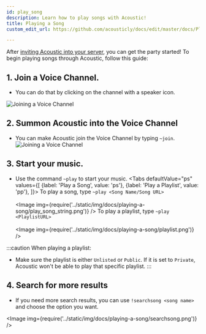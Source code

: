 ```yaml
---
id: play_song
description: Learn how to play songs with Acoustic!
title: Playing a Song
custom_edit_url: https://github.com/acousticly/docs/edit/master/docs/Playing%20a%20song.md

---
```



After [inviting Acoustic into your server](/adding_acoustic), you can get the party started! To begin playing songs through Acoustic, follow this guide:


## 1. Join a Voice Channel.
  - You can do that by clicking on the channel with a speaker icon.

  ![Joining a Voice Channel](/img/docs/playing-a-song/joinVC.png)

## 2. Summon Acoustic into the Voice Channel
  - You can make Acoustic join the Voice Channel by typing `~join`.
  ![Joining a Voice Channel](/img/docs/playing-a-song/acousticjoin.png)

## 3. Start your music.

  - Use the command `~play` to start your music.
  <Tabs
    defaultValue="ps"
    values={[
      {label: 'Play a Song', value: 'ps'},
      {label: 'Play a Playlist', value: 'pp'},
    ]}>
    <TabItem value="ps"> To play a song, type <code>~play &lt;Song Name/Song URL&gt;</code><br/><br/>
      <Image img={require('../static/img/docs/playing-a-song/play_song_string.png')} />
    </TabItem>
    <TabItem value="pp"> To play a playlist, type <code>~play &lt;PlaylistURL&gt;</code><br/><br/>
      <Image img={require('../static/img/docs/playing-a-song/playlist.png')} />
    </TabItem>
  </Tabs>

:::caution When playing a playlist:
  - Make sure the playlist is either `Unlisted` or `Public`. If it is set to `Private`, Acoustic won't be able to play that specific playlist.
:::

## 4. Search for more results
  - If you need more search results, you can use `!searchsong <song name>` and choose the option you want.

  <Image img={require('../static/img/docs/playing-a-song/searchsong.png')} />
